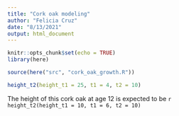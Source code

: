 ```yaml
---
title: "Cork oak modeling"
author: "Felicia Cruz"
date: "8/13/2021"
output: html_document
---
```


```r
knitr::opts_chunk$set(echo = TRUE)
library(here)

source(here("src", "cork_oak_growth.R"))
```

```r
height_t2(height_t1 = 25, t1 = 4, t2 = 10)

```

The height of this cork oak at age 12 is expected to be `r height_t2(height_t1 = 10, t1 = 6, t2 = 10)`